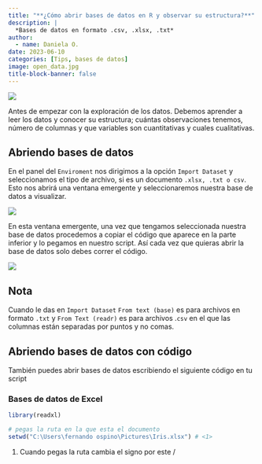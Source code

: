 ```yaml
---
title: "**¿Cómo abrir bases de datos en R y observar su estructura?**"
description: |
  *Bases de datos en formato .csv, .xlsx, .txt*
author:
  - name: Daniela O. 
date: 2023-06-10
categories: [Tips, bases de datos]
image: open_data.jpg
title-block-banner: false
---
```


![](open_data.jpg)

Antes de empezar con la exploración de los datos. Debemos aprender a leer los datos y conocer su estructura; cuántas observaciones tenemos, número de columnas y que variables son cuantitativas y cuales cualitativas.

## Abriendo bases de datos

En el panel del `Enviroment` nos dirigimos a la opción `Import Dataset` y seleccionamos el tipo de archivo, si es un documento `.xlsx, .txt o csv`. Esto nos abrirá una ventana emergente y seleccionaremos nuestra base de datos a visualizar.

![](fig-1.png)

En esta ventana emergente, una vez que tengamos seleccionada nuestra base de datos procedemos a copiar el código que aparece en la parte inferior y lo pegamos en nuestro script. Así cada vez que quieras abrir la base de datos solo debes correr el código.

![](fig-2.png)

::: callout-note
## Nota

Cuando le das en `Import Dataset` `From text (base)` es para archivos en formato `.txt` y `From Text (readr)` es para archivos .`csv` en el que las columnas están separadas por puntos y no comas.
:::

## Abriendo bases de datos con código

También puedes abrir bases de datos escribiendo el siguiente código en tu script

### Bases de datos de Excel

```r
library(readxl)

# pegas la ruta en la que esta el documento 
setwd("C:\Users\fernando ospino\Pictures\Iris.xlsx") # <1>
```

1.  Cuando pegas la ruta cambia el signo por este /
